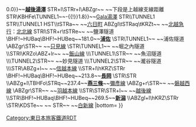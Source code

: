 {{Routemap|inline=<includeonly>yes</includeonly>|collapse=yes|title=上越新幹線|title-bg=green|title-color=white|top=
* 僅記載JR線及相關路線
|map=
\\KHSTa~~ ~~[[東京站|東京]]
\\LSTR~~ ~~參見[[東北新幹線]]
\\LSTR\STR\LSTR~~ ~~右：東北本線別線（[[埼京線]]）
\\BHF!~HUBaq\BHF!~HUBq\BHF!~HUBeq~~0.0~~'''[[大宮站 (埼玉縣)|大宮]]'''
\\STR\STR\STRl~~ ~~[[川越線]]
\\ABZgl\hKRZ\STR+r!~POINTERg@fq~~ ~~[[高崎線]]
\\STRr\STR\STR~~ ~~[[東北本線]]
\\STRq\ABZgr\STR~~ ~~[[東北新幹線]]
\\STR+l\hKRZ\STRr
\BHF!~HUBaq\BHF!~HUBeq~~36.6~~'''[[熊谷站|熊谷]]'''
\STR\BHF~~57.7~~'''[[本庄早稻田站|本-{庄}-早稻田]]
\\ABZg+l\hKRZ\STRq~~ ~~[[八高線]]
\\STRl\hKRZ\STR+r
\\\BHF!~HUBaq\BHF!~HUBeq~~77.3~~'''[[高崎站 (日本)|高崎]]'''
\\\STR\ABZgl~~ ~~↓[[上越線]]/[[信越本線]]→
\\STR+l\hKRZ\STRr
\\STR\ABZgl\STRq~~ ~~[[北陸新幹線]]（[[長野新幹線]]）
\ABZgr\STR~~ ~~[[兩毛線]]
\STR\TUNNEL1~~ ~~{{link-ja|榛名隧道|榛名トンネル}}
\\ABZgl\KRZo\STRq~~ ~~[[吾妻線]]
\STR\TUNNEL1~~ ~~{{link-ja|中山隧道 (上越新幹線)|中山トンネル (上越新幹線)|中山隧道}}
STR+l\STRr\BHF~~119.1~~'''[[上毛高原站|上毛高原]]'''
ABZgl\STR+r\TUNNEL1~~ ~~月夜野隧道
tSTRa\tSTRa\tSTRa~~ ~~[[清水隧道 (日本)|大清水隧道]]
tSTR\tSTR\tSTR~~ ~~左：上越線上行/中：同下行
tSTRe\tSTRe\tSTR~~ ~~左：[[清水隧道 (日本)|清水隧道]]
STRl\ABZg+r\tSTRe~~ ~~中：[[清水隧道 (日本)|新清水隧道]]
\BHF!~HUBaq\BHF!~HUBeq~~{{BSkm{{!}}151.4{{!}}0.0}}~~'''[[越後湯澤站|越後湯澤]]'''
STR+l\STRr+l\ABZgr~~ ~~下段是上越線支線距離
STR\KBHFe\TUNNEL1~~{{BSkm{{!}}-{{!}}1.8}}~~[[Gala湯澤站|Gala湯澤]]
STR\\TUNNEL1
STR\\TUNNEL1
HST\\tSTRa~~ ~~[[六日町站|六日町]]
ABZgl\tSTRaq\tKRZt~~ ~~[[北越急行]]：[[北北線]]
STRl\STR+r\tSTRe~~ ~~鹽澤隧道
\BHF!~HUBaq\BHF!~HUBeq~~181.0~~'''[[浦佐站|浦佐]]'''
\STR\TUNNEL1~~ ~~浦佐隧道
\ABZgr\STR~~ ~~[[只見線]]
\STR\TUNNEL1~~ ~~堀之內隧道
\\STRl\KRZo\ABZ+lr~~ ~~[[飯山線]]
\\\TUNNEL1\STR~~ ~~魚沼隧道
\\\TUNNEL2\STR~~ ~~妙見隧道
\\\TUNNEL2\STR~~ ~~瀧谷隧道
\\\STR\ABZg+l~~ ~~[[信越本線]]
\\STR+l\hKRZ\STRr
\BHF!~HUBaq\BHF!~HUBeq~~213.8~~'''[[長岡站|長岡]]'''
\STR\STR
\\ABZg+l\TBHFo\STRq~~237.4~~'''[[燕三條站|燕三條]]'''~~[[彌彥線]]
\ABZg+r\STR~~ ~~[[磐越西線]]
\ABZgr\STR~~ ~~[[羽越本線]]
\\STR\STR\STR+l~~ ~~[[越後線]]
\\STR\BHF!~HUBaq\BHF!~HUBeq~~269.5~~'''[[新潟站|新潟]]'''
\\ABZgl+l\hKRZ\STRr
\STR\KDSTe~~ ~~{{link-ja|新潟新幹線車輛中心|新潟新幹線車両センター}}
STR~~ ~~[[白新線]]
|bottom={{navbar|上越新幹線RDT}}
}}<noinclude>{{rdt intro|[[上越新幹線]]}}

[[Category:東日本旅客鐵道RDT]]
[[Category:上越新幹線| ]]

</noinclude>